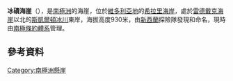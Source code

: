 {{coord|78|46|S|162|12|E|source:GNIS|display=title}}

'''冰磧海崖'''（{{lang-en|Moraine Bluff}}），是[[南極洲|南極洲]]的海崖，位於[[維多利亞地|維多利亞地]]的[[希拉里海岸|希拉里海岸]]，處於[[雷德戴克海崖|雷德戴克海崖]]以北的[[斯凱爾頓冰川|斯凱爾頓冰川]]東岸，海拔高度930米，由[[新西蘭|新西蘭]]探險隊發現和命名，現時由[[南極條約體系|南極條約體系]]管理。

==參考資料==
{{cite gnis | type = antarid | id = 10220| name = Moraine Bluff | accessdate = 2013-11-06}}

[[Category:南極洲懸崖|Category:南極洲懸崖]]


{{Antarctica-geo-stub}}
